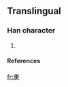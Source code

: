 ==Translingual==

===Han character===
{{Han char|rn=|rad=乙|as=10|sn=11|four=|canj=戈十十弓 (IJJN)}}

# {{defn|Han}}

====References====
{{Han ref|kx=0084.321|dkj=|dj=|hdz=|uh=3421|ud=13347|bh=|bd=}}



[[fr:㐣]]